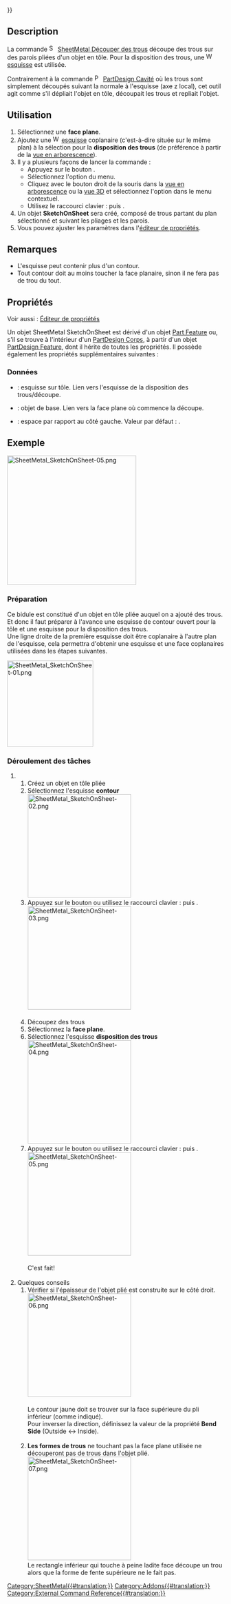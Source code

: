 {{UnfinishedDocu{{#translation:}}}}
<languages/>

{{Docnav/fr
|[[SheetMetal_AddBend/fr|Plier]]
|[[SheetMetal_AddCutout/fr|Découpe extrudée]]
|[[SheetMetal_Workbench/fr|Atelier SheetMetal]]
|IconL=SheetMetal_AddBend.svg
|IconR=SheetMetal_AddCutout.svg
|IconC=Sheetmetal_workbench_icon.svg
}}

{{GuiCommand/fr
|Name=SheetMetal SketchOnSheet
|Name/fr=SheetMetal Découper des trous
|MenuLocation=SheetMetal → Découper des trous
|Workbenches=[[SheetMetal_Workbench/fr|SheetMetal]]
|Shortcut={{KEY|M}} {{KEY|S}}
}}

== Description ==

La commande [[Image:SheetMetal_SketchOnSheet.svg|16px]] [[SheetMetal_SketchOnSheet/fr|SheetMetal Découper des trous]] découpe des trous sur des parois pliées d'un objet en tôle. Pour la disposition des trous, une [[Image:Workbench_Sketcher.svg|16px]] [[Sketcher_Workbench/fr|esquisse]] est utilisée.

Contrairement à la commande [[Image:PartDesign_Pocket.svg|16px]] [[PartDesign_Pocket/fr|PartDesign Cavité]] où les trous sont simplement découpés suivant la normale à l'esquisse (axe z local), cet outil agit comme s'il dépliait l'objet en tôle, découpait les trous et repliait l'objet.

<span id="Usage"></span>
== Utilisation ==

# Sélectionnez une '''face plane'''.
# Ajoutez une [[Image:Workbench_Sketcher.svg|16px]] [[Sketcher_Workbench/fr|esquisse]] coplanaire (c'est-à-dire située sur le même plan) à la sélection pour la '''disposition des trous''' (de préférence à partir de la [[Tree_view/fr|vue en arborescence]]).
# Il y a plusieurs façons de lancer la commande :
#* Appuyez sur le bouton {{Button|[[Image:SheetMetal_SketchOnSheet.svg|16px]] [[SheetMetal_SketchOnSheet/fr|Découper des trous]]}}.
#* Sélectionnez l'option {{MenuCommand|SheetMetal → [[Image:SheetMetal_SketchOnSheet.svg|16px]] Découper des trous}} du menu.
#* Cliquez avec le bouton droit de la souris dans la [[Tree_view/fr|vue en arborescence]] ou la [[3D_view/fr|vue 3D]] et sélectionnez l'option {{MenuCommand|SheetMetal → [[Image:SheetMetal_SketchOnSheet.svg|16px]] Découper des trous}} dans le menu contextuel.
#* Utilisez le raccourci clavier : {{KEY|M}} puis {{KEY|S}}.
# Un objet '''SketchOnSheet''' sera créé, composé de trous partant du plan sélectionné et suivant les pliages et les parois.
# Vous pouvez ajuster les paramètres dans l'[[Property_editor/fr|éditeur de propriétés]].

<span id="Notes"></span>
== Remarques ==

* L'esquisse peut contenir plus d'un contour.
* Tout contour doit au moins toucher la face planaire, sinon il ne fera pas de trou du tout.

<span id="Properties"></span>
== Propriétés ==

Voir aussi : [[Property_editor/fr|Éditeur de propriétés]]

Un objet SheetMetal SketchOnSheet est dérivé d'un objet [[Part_Feature/fr|Part Feature]] ou, s'il se trouve à l'intérieur d'un [[PartDesign_Body/fr|PartDesign Corps]], à partir d'un objet [[PartDesign_Feature/fr|PartDesign Feature]], dont il hérite de toutes les propriétés. Il possède également les propriétés supplémentaires suivantes :

<span id="Data"></span>
=== Données ===

{{Properties_Title|Parameters}}

* {{PropertyData|Sketch|Link}} : esquisse sur tôle. Lien vers l'esquisse de la disposition des trous/découpe.
* {{PropertyData|base Object|LinkSub}} : objet de base. Lien vers la face plane où commence la découpe.
* {{PropertyData|kfactor|FloatConstraint}} : espace par rapport au côté gauche. Valeur par défaut : {{value|0,50}}.

<span id="Example"></span>
== Exemple ==

[[Image:SheetMetal_SketchOnSheet-05.png|300px]]
{{Caption|Un simple bidule}}

<div class="mw-collapsible mw-collapsed">
<div class="mw-collapsible-content">
=== Préparation ===

Ce bidule est constitué d'un objet en tôle pliée auquel on a ajouté des trous.</br>
Et donc il faut préparer à l'avance une esquisse de contour ouvert pour la tôle et une esquisse pour la disposition des trous.</br>
Une ligne droite de la première esquisse doit être coplanaire à l'autre plan de l'esquisse, cela permettra d'obtenir une esquisse et une face coplanaires utilisées dans les étapes suivantes.

[[Image:SheetMetal_SketchOnSheet-01.png|200px]]
{{Caption|Seulement un contour et une disposition des trous}}

<span id="Workflow"></span>
=== Déroulement des tâches ===

## Créez un objet en tôle pliée
## Sélectionnez l'esquisse '''contour'''</br>[[Image:SheetMetal_SketchOnSheet-02.png|240px]] 
## Appuyez sur le bouton {{Button|[[Image:SheetMetal_AddBase.svg|16px]] [[SheetMetal_AddBase/fr|Créer une paroi/tôle ]]}} ou utilisez le raccourci clavier : {{KEY|C}} puis {{KEY|F}}.</br>[[Image:SheetMetal_SketchOnSheet-03.png|240px]]</br></br>
## Découpez des trous 
## Sélectionnez la '''face plane'''.
## Sélectionnez l'esquisse '''disposition des trous'''</br>[[Image:SheetMetal_SketchOnSheet-04.png|240px]]
## Appuyez sur le bouton {{Button|[[Image:SheetMetal_SketchOnSheet.svg|16px]] [[SheetMetal_SketchOnSheet/fr|Découper des trous]]}} ou utilisez le raccourci clavier : {{KEY|M}} puis {{KEY|S}}.</br>[[Image:SheetMetal_SketchOnSheet-05.png|240px]]</br> </br> C'est fait!</br></br>
# Quelques conseils
## Vérifier si l'épaisseur de l'objet plié est construite sur le côté droit.</br>[[Image:SheetMetal_SketchOnSheet-06.png|240px]] </br> </br>Le contour jaune doit se trouver sur la face supérieure du pli inférieur (comme indiqué).</br>Pour inverser la direction, définissez la valeur de la propriété '''Bend Side''' (Outside <-> Inside).</br> </br>
## '''Les formes de trous''' ne touchant pas la face plane utilisée ne découperont pas de trous dans l'objet plié.</br> [[Image:SheetMetal_SketchOnSheet-07.png|240px]]</br>Le rectangle inférieur qui touche à peine ladite face découpe un trou alors que la forme de fente supérieure ne le fait pas.
</div> <!-- Fin de l'élément pliable pour la section de contenu. Ne pas supprimer ! -->
</div> <!-- Fin de l'élément pliable de la section .... Ne pas supprimer ! -->


{{Docnav/fr
|[[SheetMetal_AddBend/fr|Plier]]
|[[SheetMetal_AddCutout/fr|Découpe extrudée]]
|[[SheetMetal_Workbench/fr|Atelier SheetMetal]]
|IconL=SheetMetal_AddBend.svg
|IconR=SheetMetal_AddCutout.svg
|IconC=Sheetmetal_workbench_icon.svg
}}

[[Category:SheetMetal{{#translation:}}]]
[[Category:Addons{{#translation:}}]]
[[Category:External Command Reference{{#translation:}}]]